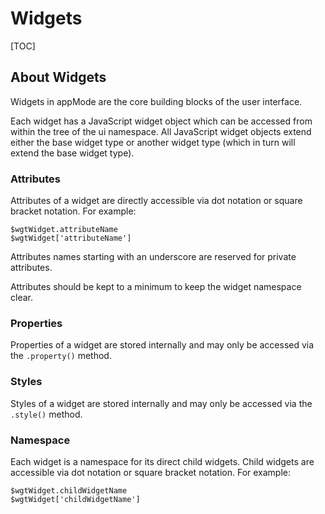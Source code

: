 Widgets
================================================================================

[TOC]

About Widgets
--------------------------------------------------------------------------------

Widgets in appMode are the core building blocks of the user interface.

Each widget has a JavaScript widget object which can be accessed from within the 
tree of the ui namespace. All JavaScript widget objects extend either the base
widget type or another widget type (which in turn will extend the base widget
type).

### Attributes
Attributes of a widget are directly accessible via dot notation or square 
bracket notation. For example:

	$wgtWidget.attributeName
	$wgtWidget['attributeName']

Attributes names starting with an underscore are reserved for private 
attributes.

Attributes should be kept to a minimum to keep the widget namespace clear.

### Properties

Properties of a widget are stored internally and may only be accessed via the 
`.property()` method.

### Styles

Styles of a widget are stored internally and may only be accessed via the 
`.style()` method.
    
### Namespace

Each widget is a namespace for its direct child widgets. Child widgets are 
accessible via dot notation or square bracket notation. 
For example:

	$wgtWidget.childWidgetName
	$wgtWidget['childWidgetName']

